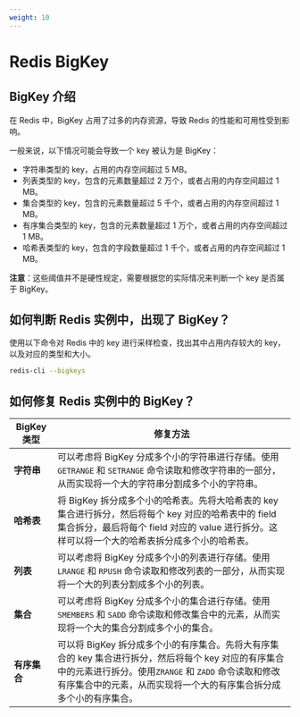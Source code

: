 ```yaml
---
weight: 10
---
```


# Redis BigKey

## BigKey 介绍

在 Redis 中，BigKey 占用了过多的内存资源，导致 Redis 的性能和可用性受到影响。

一般来说，以下情况可能会导致一个 key 被认为是 BigKey：

* 字符串类型的 key，占用的内存空间超过 5 MB。
* 列表类型的 key，包含的元素数量超过 2 万个，或者占用的内存空间超过 1 MB。
* 集合类型的 key，包含的元素数量超过 5 千个，或者占用的内存空间超过 1 MB。
* 有序集合类型的 key，包含的元素数量超过 1 万个，或者占用的内存空间超过 1 MB。
* 哈希表类型的 key，包含的字段数量超过 1 千个，或者占用的内存空间超过 1 MB。

**注意**：这些阈值并不是硬性规定，需要根据您的实际情况来判断一个 key 是否属于 BigKey。

## 如何判断 Redis 实例中，出现了 BigKey？

使用以下命令对 Redis 中的 key 进行采样检查，找出其中占用内存较大的 key，以及对应的类型和大小。

```bash
redis-cli --bigkeys
```

## 如何修复 Redis 实例中的 BigKey？

| BigKey 类型 | 修复方法 |
| --- | --- |
|**字符串**| 可以考虑将 BigKey 分成多个小的字符串进行存储。使用 `GETRANGE` 和 `SETRANGE` 命令读取和修改字符串的一部分，从而实现将一个大的字符串分割成多个小的字符串。 |
|**哈希表**|将 BigKey 拆分成多个小的哈希表。先将大哈希表的 key 集合进行拆分，然后将每个 key 对应的哈希表中的 field 集合拆分，最后将每个 field 对应的 value 进行拆分。这样可以将一个大的哈希表拆分成多个小的哈希表。|
|**列表**|可以考虑将 BigKey 分成多个小的列表进行存储。使用 `LRANGE` 和 `RPUSH` 命令读取和修改列表的一部分，从而实现将一个大的列表分割成多个小的列表。|
|**集合**|可以考虑将 BigKey 分成多个小的集合进行存储。使用 `SMEMBERS` 和 `SADD` 命令读取和修改集合中的元素，从而实现将一个大的集合分割成多个小的集合。|
|**有序集合**|可以将 BigKey 拆分成多个小的有序集合。先将大有序集合的 key 集合进行拆分，然后将每个 key 对应的有序集合中的元素进行拆分。使用`ZRANGE` 和 `ZADD` 命令读取和修改有序集合中的元素，从而实现将一个大的有序集合拆分成多个小的有序集合。|


